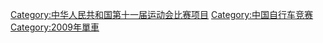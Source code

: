{{Catmore}}
[[Category:中华人民共和国第十一届运动会比赛项目|Category:中华人民共和国第十一届运动会比赛项目]]
[[Category:中国自行车竞赛|Category:中国自行车竞赛]]
[[Category:2009年單車|Category:2009年單車]]